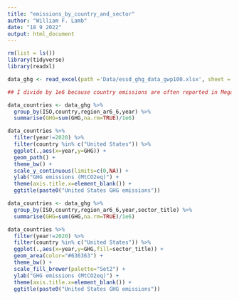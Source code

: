 ```yaml
---
title: "emissions_by_country_and_sector"
author: "William F. Lamb"
date: "18 9 2022"
output: html_document
---
```


```r

rm(list = ls())
library(tidyverse)
library(readxl)

data_ghg <- read_excel(path ='Data/essd_ghg_data_gwp100.xlsx', sheet = 3)

```

```r

## I divide by 1e6 because country emissions are often reported in Megatons (MtCO2eq)

data_countries <- data_ghg %>% 
  group_by(ISO,country,region_ar6_6,year) %>% 
  summarise(GHG=sum(GHG,na.rm=TRUE)/1e6) 

data_countries %>% 
  filter(year!=2020) %>% 
  filter(country %in% c("United States")) %>% 
  ggplot(.,aes(x=year,y=GHG)) +
  geom_path() +
  theme_bw() +
  scale_y_continuous(limits=c(0,NA)) +
  ylab("GHG emissions (MtCO2eq)") +
  theme(axis.title.x=element_blank()) +
  ggtitle(paste0("United States GHG emissions"))


```

```r

data_countries <- data_ghg %>% 
  group_by(ISO,country,region_ar6_6,year,sector_title) %>% 
  summarise(GHG=sum(GHG,na.rm=TRUE)/1e6)

data_countries %>% 
  filter(year!=2020) %>% 
  filter(country %in% c("United States")) %>% 
  ggplot(.,aes(x=year,y=GHG,fill=sector_title)) +
  geom_area(color="#636363") +
  theme_bw() +
  scale_fill_brewer(palette="Set2") +
  ylab("GHG emissions (MtCO2eq)") +
  theme(axis.title.x=element_blank()) +
  ggtitle(paste0("United States GHG emissions"))

```









